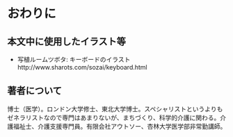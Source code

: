 # おわりに {- #ch99}


## 本文中に使用したイラスト等 {-}

* 写植ルームツボタ: キーボードのイラスト http://www.sharots.com/sozai/keyboard.html

## 著者について {-}

博士（医学）。ロンドン大学修士、東北大学博士。スペシャリストというよりもゼネラリストなので専門はあまりないが、まちづくり、科学的介護に関わる。介護福祉士、介護支援専門員。有限会社アウトソー、杏林大学医学部非常勤講師。
 
